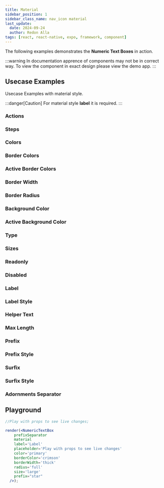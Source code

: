 ```yaml
---
title: Material
sidebar_position: 1
sidebar_class_name: nav_icon material
last_update:
  date: 2024-09-24
  author: Redon Alla
tags: [react, react-native, expo, framework, component]
---
```




The following examples demonstrates the **Numeric Text Boxes** in action.

:::warning
In documentation apprence of components may not be in correct way.
To view the component in exact design please view the demo app.
:::

## Usecase Examples

Usecase Examples with material style.

:::danger[Caution]
For material style **label** it is required.
:::

### Actions

<ExampleWrapper codeExample={ActionsExampleMdx}>
  <ActionsExample />
</ExampleWrapper>

### Steps

<ExampleWrapper codeExample={StepsExampleMdx}>
  <StepsExample />
</ExampleWrapper>

### Colors

<ExampleWrapper codeExample={ColorsExampleMdx}>
  <ColorsExample />
</ExampleWrapper>

### Border Colors

<ExampleWrapper codeExample={BorderColorsExampleMdx}>
  <BorderColorsExample />
</ExampleWrapper>

### Active Border Colors

<ExampleWrapper codeExample={ActiveBorderColorsExampleMdx}>
  <ActiveBorderColorsExample />
</ExampleWrapper>

### Border Width

<ExampleWrapper codeExample={BorderWidthExampleMdx}>
  <BorderWidthExample />
</ExampleWrapper>

### Border Radius

<ExampleWrapper codeExample={BorderRadiusExampleMdx}>
  <BorderRadiusExample />
</ExampleWrapper>

### Background Color

<ExampleWrapper codeExample={BackgroundColorExampleMdx}>
  <BackgroundColorExample />
</ExampleWrapper>

### Active Background Color

<ExampleWrapper codeExample={ActiveBackgroundColorExampleMdx}>
  <ActiveBackgroundColorExample />
</ExampleWrapper>

### Type

<ExampleWrapper codeExample={TypeExampleMdx}>
  <TypeExample />
</ExampleWrapper>

### Sizes

<ExampleWrapper codeExample={SizesExampleMdx}>
  <SizesExample />
</ExampleWrapper>

### Readonly

<ExampleWrapper codeExample={ReadonlyExampleMdx}>
  <ReadonlyExample />
</ExampleWrapper>

### Disabled

<ExampleWrapper codeExample={ReadonlyExampleMdx}>
  <ReadonlyExample />
</ExampleWrapper>

### Label

<ExampleWrapper codeExample={LabelExampleMdx}>
  <LabelExample />
</ExampleWrapper>

### Label Style

<ExampleWrapper codeExample={LabelStyleExampleMdx}>
  <LabelStyleExample />
</ExampleWrapper>

### Helper Text

<ExampleWrapper codeExample={HelperTextExampleMdx}>
  <HelperTextExample />
</ExampleWrapper>

### Max Length

<ExampleWrapper codeExample={MaxLengthExampleMdx}>
  <MaxLengthExample />
</ExampleWrapper>

### Prefix

<ExampleWrapper codeExample={PrefixExampleMdx}>
  <PrefixExample />
</ExampleWrapper>

### Prefix Style

<ExampleWrapper codeExample={PrefixStyleExampleMdx}>
  <PrefixStyleExample />
</ExampleWrapper>

### Surfix

<ExampleWrapper codeExample={SurfixExampleMdx}>
  <SurfixExample />
</ExampleWrapper>

### Surfix Style

<ExampleWrapper codeExample={SurfixStyleExampleMdx}>
  <SurfixStyleExample />
</ExampleWrapper>


### Adornments Separator

<ExampleWrapper codeExample={AdornmentSeparatorExampleMdx}>
  <AdornmentSeparatorExample />
</ExampleWrapper>

## Playground

```jsx live noInline
//Play with props to see live changes;

render(<NumericTextBox
    prefixSeparator
    material
    label='Label'
    placeholder='Play with props to see live changes'
    color='primary'
    borderColor='crimson'
    borderWidth='thick'
    radius='full'
    size='large'
    prefix="star"
  />);
```